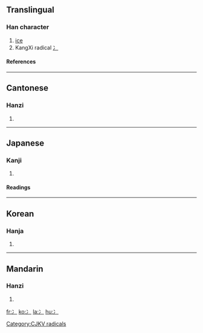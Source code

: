 ==Translingual==
{{stroke order|type=animate}}
===Han character===
{{Han char|rad=冫|as=00|sn=2|four=|canj=戈一 (IM)}}
# [[ice]]
# KangXi radical [[Index:Chinese radical/冫|冫]]
====References====
{{Han ref|kx=0131.150|dkj=01607|dj=0294.110|hdz=10295.010|uh=51AB|ud=20907}}
----

==Cantonese==
===Hanzi===
{{yue-hanzi|jyut=|y=[[bing1]]}}
# {{defn|Cantonese}}
----
==Japanese==
===Kanji===
{{ja-kanji|grade=|rs=冫00}}
# {{defn|Japanese}}
====Readings====
{{ja-readings|on=[[ひょう]] (hyō)|kun=[[こおり]] (koori)}}
----
==Korean==
===Hanja===
{{ko-hanja|hangeul=빙|rv=bing|mr=ping}}
# {{defn|Korean}}


[[Category:CJKV radicals]]
----
==Mandarin==
===Hanzi===
{{cmn-hanzi|pin=[[bīng]] ([[bing1]])|wg=ping<sup>1</sup>}}
# {{defn|Mandarin}}

[[fr:冫]]
[[ko:冫]]
[[la:冫]]
[[hu:冫]]